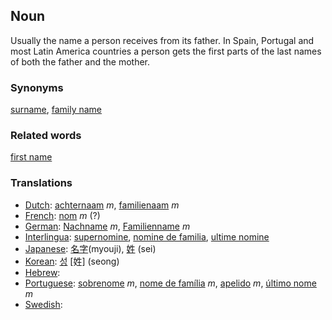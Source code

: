 ==Noun==

Usually the name a person receives from its father. In Spain, Portugal and most Latin America countries a person gets the first parts of the last names of both the father and the mother.

===Synonyms===
[[surname]], [[family name]]

===Related words=== 
[[first name]]

===Translations===
*[[Dutch]]: [[achternaam]] ''m'', [[familienaam]] ''m''
*[[French]]: [[nom]] ''m'' (?)
*[[German]]: [[Nachname]] ''m'', [[Familienname]] ''m''
*[[Interlingua]]: [[supernomine]], [[nomine de familia]], [[ultime nomine]]
*[[Japanese]]: [[名字]](myouji), [[姓]] (sei) 
*[[Korean]]: [[성]] [姓] (seong)
*[[Hebrew]]: [[]]
*[[Portuguese]]: [[sobrenome]] ''m'', [[nome de família]] ''m'', [[apelido]] ''m'', [[último nome]] ''m''
*[[Swedish]]: [[]]